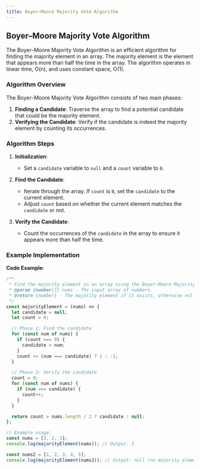 ```yaml
---
title: Boyer–Moore Majority Vote Algorithm
---
```


## Boyer–Moore Majority Vote Algorithm

The Boyer–Moore Majority Vote Algorithm is an efficient algorithm for finding the majority element in an array. The majority element is the element that appears more than half the time in the array. The algorithm operates in linear time, O(n), and uses constant space, O(1).

### Algorithm Overview

The Boyer–Moore Majority Vote Algorithm consists of two main phases:

1. **Finding a Candidate**: Traverse the array to find a potential candidate that could be the majority element.
2. **Verifying the Candidate**: Verify if the candidate is indeed the majority element by counting its occurrences.

### Algorithm Steps

1. **Initialization**:
   - Set a `candidate` variable to `null` and a `count` variable to `0`.

2. **Find the Candidate**:
   - Iterate through the array. If `count` is `0`, set the `candidate` to the current element.
   - Adjust `count` based on whether the current element matches the `candidate` or not.

3. **Verify the Candidate**:
   - Count the occurrences of the `candidate` in the array to ensure it appears more than half the time.

### Example Implementation

**Code Example**:

```javascript
/**
 * Find the majority element in an array using the Boyer–Moore Majority Vote Algorithm.
 * @param {number[]} nums - The input array of numbers.
 * @return {number} - The majority element if it exists, otherwise null.
 */
const majorityElement = (nums) => {
  let candidate = null;
  let count = 0;

  // Phase 1: Find the candidate
  for (const num of nums) {
    if (count === 0) {
      candidate = num;
    }
    count += (num === candidate) ? 1 : -1;
  }

  // Phase 2: Verify the candidate
  count = 0;
  for (const num of nums) {
    if (num === candidate) {
      count++;
    }
  }

  return count > nums.length / 2 ? candidate : null;
};

// Example usage:
const nums = [3, 2, 3];
console.log(majorityElement(nums)); // Output: 3

const nums2 = [1, 2, 3, 4, 5];
console.log(majorityElement(nums2)); // Output: null (no majority element)
```